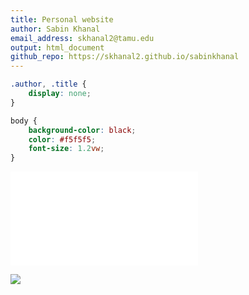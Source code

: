 ```yaml
---
title: Personal website
author: Sabin Khanal
email_address: skhanal2@tamu.edu
output: html_document
github_repo: https://skhanal2.github.io/sabinkhanal
---
```


```css
.author, .title {
    display: none;
}

body {
    background-color: black;
    color: #f5f5f5;
    font-size: 1.2vw;
}
```


![](pdf/CV.pdf)

![](picture/DP.jpg)
